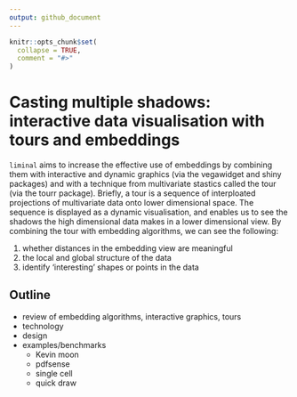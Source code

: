```yaml
---
output: github_document
---
```


<!-- README.md is generated from README.Rmd. Please edit that file -->

```r
knitr::opts_chunk$set(
  collapse = TRUE,
  comment = "#>"
)
```

# Casting multiple shadows: interactive data visualisation with tours and embeddings


`liminal` aims to increase the effective use of embeddings by combining
them with interactive and dynamic graphics (via the vegawidget and shiny
packages) and with a technique from multivariate stastics called the tour (via
the tourr package).  Briefly, a tour is a sequence of interploated projections
of multivariate data onto lower dimensional space. The sequence is displayed as
a dynamic visualisation, and enables us to see the shadows the high dimensional
data makes in a lower dimensional view. By combining the tour with embedding
algorithms, we can see the following:

1. whether distances in the embedding view are meaningful 
2. the local and global structure of the data 
3. identify 'interesting' shapes or points in the data


## Outline 

- review of embedding algorithms, interactive graphics, tours
- technology
- design
- examples/benchmarks
  - Kevin moon
  - pdfsense
  - single cell
  - quick draw

